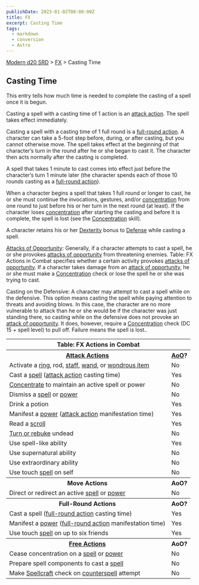 ```yaml
---
publishDate: 2023-01-02T00:00:00Z
title: FX
excerpt: Casting Time
tags:
  - markdown
  - conversion
  - Astro
---
```


[Modern d20 SRD](/#modernD20) > [FX](modern-d20-srd-fx-index) > Casting Time

## Casting Time

This entry tells how much time is needed to complete the casting of a spell
once it is begun.

Casting a spell with a casting time of 1 action is an [attack action](modern-d20-srd-combat-attack-actions). The spell takes effect
immediately.

Casting a spell with a casting time of 1 full round is a [full-round action](modern-d20-srd-combat-full-round-actions). A character can take a
5-foot step before, during, or after casting, but you cannot otherwise move.
The spell takes effect at the beginning of that character’s turn in the round
after he or she began to cast it. The character then acts normally after the
casting is completed.

A spell that takes 1 minute to cast comes into effect just before the
character’s turn 1 minute later (the character spends each of those 10 rounds
casting as a [full-round action](modern-d20-srd-combat-full-round-actions)).

When a character begins a spell that takes 1 full round or longer to cast, he
or she must continue the invocations, gestures, and/or
[concentration](modern-d20-srd-skills-concentration) from one round to just
before his or her turn in the next round (at least). If the character loses
[concentration](modern-d20-srd-skills-concentration) after starting the
casting and before it is complete, the spell is lost (see the
[Concentration](modern-d20-srd-skills-concentration) skill).

A character retains his or her [Dexterity](modern-d20-srd-basics-ability-scores) bonus to [Defense](modern-d20-srd-combat-defense) while casting a
spell.

[Attacks of Opportunity](modern-d20-srd-combat-attacks-of-opportunity):
Generally, if a character attempts to cast a spell, he or she provokes
[attacks of opportunity](modern-d20-srd-combat-attacks-of-opportunity) from
threatening enemies. Table: FX Actions in Combat specifies whether a certain
activity provokes [attacks of opportunity](modern-d20-srd-combat-attacks-of-opportunity). If a character takes damage from an [attack of opportunity](modern-d20-srd-combat-attacks-of-opportunity), he or she must
make a [Concentration](modern-d20-srd-skills-concentration) check or lose the
spell he or she was trying to cast.

Casting on the Defensive: A character may attempt to cast a spell while on the
defensive. This option means casting the spell while paying attention to
threats and avoiding blows. In this case, the character are no more vulnerable
to attack than he or she would be if the character was just standing there, so
casting while on the defensive does not provoke an [attack of opportunity](modern-d20-srd-combat-attacks-of-opportunity). It does, however,
require a [Concentration](modern-d20-srd-skills-concentration) check (DC 15 +
spell level) to pull off. Failure means the spell is lost..


<table> <tr><th colspan="2"> Table: FX Actions in Combat</th></tr> <tr> <th><a  href="modern-d20-srd-combat-attack-actions">Attack Actions</a></th> <th><a  href="modern-d20-srd-combat-attacks-of-opportunity">AoO</a>?</th> </tr> <tr><td> Activate a <a  href="modern-d20-srd-fx-items-rings">ring</a>, rod, <a  href="modern-d20-srd-fx-items-staffs">staff</a>, <a  href="modern-d20-srd-fx-items-wands">wand</a>, or <a  href="modern-d20-srd-fx-items-wondrous-items">wondrous item</a></td> <td> No </td></tr> <tr><td> Cast a <a href="modern-d20-srd-fx-index">spell</a> (<a  href="modern-d20-srd-combat-attack-actions">attack action</a> casting time)</td> <td> Yes </td></tr> <tr><td> <a  href="modern-d20-srd-skills-concentration">Concentrate</a> to maintain an active spell or power</td> <td> No </td></tr> <tr><td> Dismiss a <a href="modern-d20-srd-fx-index">spell</a> or <a href="modern-d20-srd-psionics-index">power</a></td> <td> No </td></tr> <tr><td> Drink a potion</td><td> Yes </td></tr> <tr><td> Manifest a <a href="modern-d20-srd-psionics-index">power</a> (<a  href="modern-d20-srd-combat-attack-actions">attack action</a> manifestation time)</td> <td> Yes </td></tr> <tr><td> Read a <a  href="modern-d20-srd-fx-items-scrolls">scroll</a></td> <td> Yes </td></tr> <tr><td> <a  href="modern-d20-srd-classes-advanced-acolyte">Turn or rebuke</a> undead</td> <td> No </td></tr> <tr><td> Use spell-like ability</td><td> Yes </td></tr> <tr><td> Use supernatural ability</td><td> No </td></tr> <tr><td> Use extraordinary ability</td><td> No </td></tr> <tr><td> Use touch <a href="modern-d20-srd-fx-index">spell</a> on self</td> <td> No </td></tr> <tr><th> Move Actions</th><th> AoO? </th></tr> <tr><td> Direct or redirect an active <a href="modern-d20-srd-fx-index">spell</a> or <a href="modern-d20-srd-psionics-index">power</a></td> <td> No </td></tr> <tr><th> Full-Round Actions</th><th> AoO? </th></tr> <tr><td> Cast a spell (<a  href="modern-d20-srd-combat-full-round-actions">full-round action</a> casting time)</td> <td> Yes </td></tr> <tr> <td> Manifest a <a href="modern-d20-srd-psionics-index">power</a> (<a  href="modern-d20-srd-combat-full-round-actions">full-round action</a> manifestation time)</td> <td> Yes </td></tr> <tr><td> Use touch <a href="modern-d20-srd-fx-index">spell</a> on up to six friends</td> <td> Yes </td></tr> <tr><th> <a  href="modern-d20-srd-combat-action-types">Free Actions</a></th> <th> AoO? </th></tr> <tr><td> Cease concentration on a <a href="modern-d20-srd-fx-index">spell</a> or <a href="modern-d20-srd-psionics-index">power</a></td> <td> No </td></tr> <tr><td> Prepare spell components to cast a <a href="modern-d20-srd-fx-index">spell</a></td> <td> No </td></tr> <tr><td> Make <a  href="modern-d20-srd-classes-advanced-acolyte">Spellcraft</a> check on <a  href="modern-d20-srd-fx-interrupting-fx-users">counterspell</a> attempt</td> <td> No </td></tr> </table>



